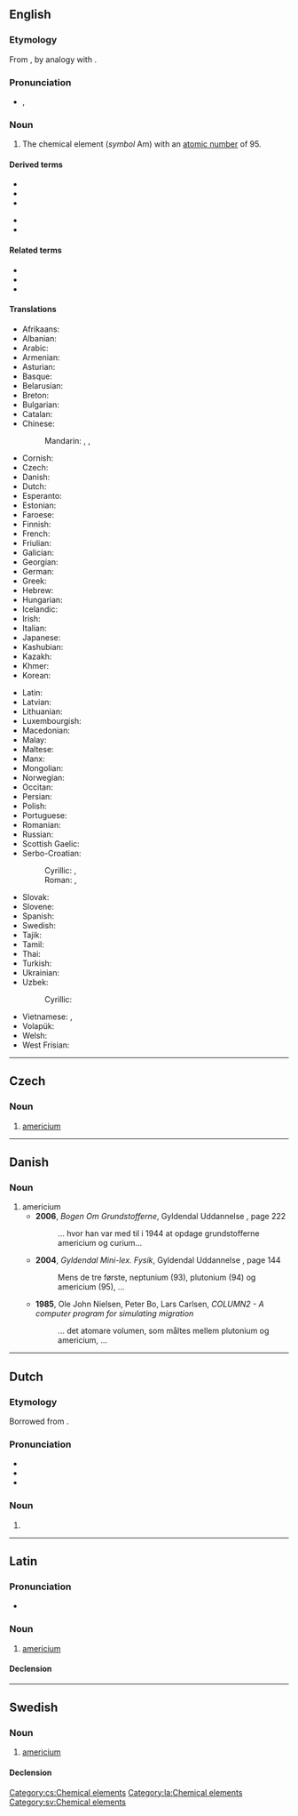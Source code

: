 {{also|Americium|amerícium|américium}}
==English==
{{elements|Am|plutonium|Pu|curium|Cm}}

===Etymology===
From {{m|en|America|Americ(as)}} {{suffix|en||ium}}, by analogy with {{m|en|europium}}.

===Pronunciation===
* {{enPR|ămərĭs'ēəm}}, {{IPA|/ˌæməˈɹɪsiəm/|lang=en}}

===Noun===
{{en-noun|-}}
{{wikipedia}}

# The chemical element (''symbol'' Am) with an [[atomic number]] of 95.

====Derived terms====
{{der-top}}
* {{l|en|americium bromide}}
* {{l|en|americium chloride}}
* {{l|en|americium dioxide}}
{{der-mid}}
* {{l|en|americium fluoride}}
* {{l|en|americium iodide}}
{{der-bottom}}

====Related terms====
* {{l|en|America}}
* {{l|en|American}}
* {{l|en|americate}}

====Translations====
{{trans-top|chemical element with atomic number 95}}
* Afrikaans: {{t|af|americium}}
* Albanian: {{t|sq|americ}}
* Arabic: {{t|ar|أَمْرِيكِيُوم|m|tr=ʾamrīkiyum}}
* Armenian: {{t|hy|ամերիցիում}}
* Asturian: {{t|ast|americiu|m}}
* Basque: {{t|eu|amerizioa}}
* Belarusian: {{t|be|амерыцый|m}}
* Breton: {{t+|br|amerikiom}}
* Bulgarian: {{t|bg|америций|m}}
* Catalan: {{t+|ca|americi}}
* Chinese:
*: Mandarin: {{t+|cmn|鎇}}, {{t+|cmn|镅|tr=méi}}, {{t+|cmn|鋂|tr=méi}} {{qualifier|Taiwan}}
* Cornish: {{t|kw|amerycanyum}}
* Czech: {{t+|cs|americium|n}}
* Danish: {{t+|da|americium}}
* Dutch: {{t+|nl|americium|n}}
* Esperanto: {{t+|eo|americio}}
* Estonian: {{t+|et|ameriitsium}}
* Faroese: {{t|fo|americium}}
* Finnish: {{t+|fi|amerikium}}
* French: {{t+|fr|américium|m}}
* Friulian: {{t|fur|americi}}
* Galician: {{t+|gl|americio}}
* Georgian: {{t|ka|ამერიციუმი}}
* German: {{t+|de|Americium|n}}
* Greek: {{t+|el|αμερίκιο|n}}
* Hebrew: {{t+|he|אמריציום|tr=amerítsiyum}}
* Hungarian: {{t+|hu|amerícium}}
* Icelandic: {{t+|is|ameríkín}}
* Irish: {{t|ga|aimeiriciam|m}}
* Italian: {{t+|it|americio|m}}
* Japanese: {{t+|ja|アメリシウム|tr=amerishiumu}}
* Kashubian: {{t|csb|amerik}}
* Kazakh: {{t|kk|америций}}
* Khmer: {{t|km|អាមេរិស្យូម|tr=aameirisyuum}}
* Korean: {{t+|ko|아메리슘}}
{{trans-mid}}
* Latin: {{t+|la|americium|n}}
* Latvian: {{t|lv|amerīcijs}}
* Lithuanian: {{t+|lt|americis}}
* Luxembourgish: {{t|lb|Amerizium}}
* Macedonian: {{t|mk|америциум|m}}
* Malay: {{t|ms|amerisium}}
* Maltese: {{t|mt|amerizjum}}
* Manx: {{t|gv|americium}}
* Mongolian: {{t|mn|америци}}
* Norwegian: {{t|no|americium}}
* Occitan: {{t|oc|americi}}
* Persian: {{t|fa|آمریکیوم|tr=âmerikiyom|sc=fa-Arab}}
* Polish: {{t+|pl|ameryk|m}}
* Portuguese: {{t+|pt|amerício|m}}
* Romanian: {{t+|ro|americiu|n}}
* Russian: {{t+|ru|амери́ций|m}}
* Scottish Gaelic: {{t|gd|aimeiriciam}}
* Serbo-Croatian:
*: Cyrillic: {{t|sh|америциjум|m|sc=Cyrl}}, {{t|sh|америциj|m|sc=Cyrl}}
*: Roman: {{t|sh|americijum|m}}, {{t+|sh|americij|m}}
* Slovak: {{t+|sk|americium|n}}
* Slovene: {{t+|sl|americij|m}}
* Spanish: {{t+|es|americio|m}}
* Swedish: {{t+|sv|americium|n}}
* Tajik: {{t|tg|америций}}
* Tamil: {{t+|ta|அமெரிகியம்}}
* Thai: {{t|th|อะเมริเซียม}}
* Turkish: {{t+|tr|amerikyum}}
* Ukrainian: {{t|uk|америцій|m}}
* Uzbek: {{t|uz|ameritsiy}}
*: Cyrillic: {{t+|uz|америций|sc=Cyrl}}
* Vietnamese: {{t|vi|Amerixi}}, {{t+|vi|Ameriđi}}
* Volapük: {{t+|vo|lamerikin}}
* Welsh: {{t|cy|americiwm}}
* West Frisian: {{t|fy|americium}}
{{trans-bottom}}

----

==Czech==

===Noun===
{{cs-noun|g=n}}

# [[#English|americium]] {{gloss|the chemical element with an atomic number of 95}}

[[Category:cs:Chemical elements]]

----

==Danish==

===Noun===
{{da-noun}}

# americium
#* '''2006''', ''Bogen Om Grundstofferne'', Gyldendal Uddannelse {{ISBN|9788702050080}}, page 222
#*: ... hvor han var med til i 1944 at opdage grundstofferne americium og curium...
#* '''2004''', ''Gyldendal Mini-lex. Fysik'', Gyldendal Uddannelse {{ISBN|9788702025477}}, page 144
#*: Mens de tre første, neptunium (93), plutonium (94) og americium (95), ...
#* '''1985''', Ole John Nielsen, Peter Bo, Lars Carlsen, ''COLUMN2 - A computer program for simulating migration'' {{ISBN|9788755011489}}
#*: ... det atomare volumen, som måltes mellem plutonium og americium, ...

----

==Dutch==
{{wikipedia|lang=nl}}
{{elements|Am|plutonium|Pu|curium|Cm|lang=nl}}
===Etymology===
Borrowed from {{bor|nl|en|americium}}.

===Pronunciation===
* {{IPA|lang=nl|/ˌaː.meːˈri.(t)si.ʏm/}}
* {{audio|Nl-americium.ogg|Audio|lang=nl}}
* {{hyphenation|lang=nl|ame|ri|ci|um}}

===Noun===
{{nl-noun|n|-|-}}

# {{l|en|americium}}

----

==Latin==
{{wikipedia|lang=la}}

===Pronunciation===
* {{la-IPA|americium|eccl=yes}}

===Noun===
{{la-noun|americium|americiī|n|second}}

# [[#English|americium]]

====Declension====
{{la-ndecl|americium<2.-ium>}}

[[Category:la:Chemical elements]]

----

==Swedish==
{{wikipedia|lang=sv}}

===Noun===
{{sv-noun|n}}

# [[#English|americium]]

====Declension====
{{sv-noun-unc-irreg-n|2=americiumet}}

[[Category:sv:Chemical elements]]